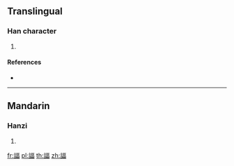 {{character info/new}}
==Translingual==

===Han character===
{{Han char|rn=149|rad=言|as=09|sn=16|four=01666|canj=YRMRW}}

# {{defn|Han|sort=言09}}

====References====
* {{Han ref|kx=1170.120|dkj=35719|dj=1636.010|hdz=63995.060|uh=8AE8|ud=35560|bh=EBAD|bd=60333}}

----

==Mandarin==

===Hanzi===
{{cmn-hanzi|pin=[[fú]] ([[fu2]])|wg=fu<sup>2</sup>}}

# {{defn|lang=cmn|sort=言09}}

[[fr:諨]]
[[pl:諨]]
[[th:諨]]
[[zh:諨]]